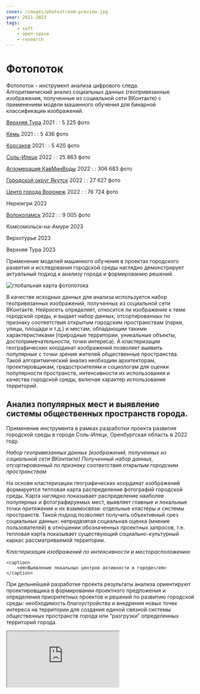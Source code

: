 ```yaml
---
cover: /images/photostream-preview.jpg
year: 2021-2023
tags:
    - soft
    - open-space
    - research
---
```


# Фотопоток

<Flex>
<div>

Фотопоток - инструмент анализа цифрового следа. \
Алгоритмический анализ социальных данных (геопривязанные изображения, полученные из социальной сети ВКонтакте) с применением модели машинного обучения для бинарной классификации изображений.

</div>

<div>

[Верхняя Тура](https://mesto.io/photos?lng=59.82&lat=58.36&data=https://s.tmshv.com/vkvtura.geojson) 2021 : : <BlackHighlight>5 225 фото</BlackHighlight>

[Кемь](https://mesto.io/photos?lng=34.59&lat=64.95&data=https://s.tmshv.com/vkkem.geojson) 2021 : : <BlackHighlight>5 436 фото </BlackHighlight>

[Корсаков](https://mesto.io/photos?lng=142.775975&lat=46.628557&data=https://s.tmshv.com/vkkorsakov.geojson) 2021 : : <BlackHighlight>5 420 фото </BlackHighlight>

[Соль-Илецк](https://mesto.io/photos?lng=54.99579656966811&lat=51.16042833280624&data=https://s.tmshv.com/20220330-soliletsk_photos.geojson) 2022 : : <BlackHighlight>25 863 фото </BlackHighlight>

[Агломерация КавМинВоды](https://mesto.io/photos?lng=43.061875&lat=44.096662&data=https://s.tmshv.com/20220410-minvody.geojson) 2022 : : <BlackHighlight>306 683 фото </BlackHighlight>

[Городской округ Якутск](https://mesto.io/photos?lng=129.796508&lat=62.067393&data=https://s.tmshv.com/20220527-yakutsk_liked.geojson) 2022 : : <BlackHighlight>27 627 фото </BlackHighlight>

[Центр города Воронеж](https://mesto.io/photos?lng=39.19936&lat=51.66457&icon=thumbnail&data=https://s.tmshv.com/20220901-voronezh_karlamarksa-liked.geojson) 2022 : : <BlackHighlight>76 724 фото </BlackHighlight>

Нерюнгри 2022

[Волоколамск](https://mesto.io/photos?lng=35.94615&lat=56.03004&icon=thumbnail&data=https://s.tmshv.com/20221015-volokolamsk-liked.geojson) 2022 : : <BlackHighlight>9 005 фото</BlackHighlight>

Комсомольск-на-Амуре 2023

Верхотурье 2023

Верхняя Тура 2023

</div>
</Flex>

Применение моделей машинного обучения в проектах городского развития и исследования городской среды наглядно демонстрирует актуальный подход к анализу города и формированию решений. 

<WideBlock>
    <Image src='/images/photostream-preview.jpg' width={1920} height={965} alt='глобальная карта фотопотока' />
</WideBlock>

В качестве исходных данных для анализа используется набор геопривязанных изображений, полученных из социальной сети ВКонтакте. Нейросеть определяет, относится ли изображение к теме городской среды, и выдает набор данных, отсортированных по признаку соответствия открытым городским пространствам (парки, улицы, площади и т.д.) и местам, обладающим такими характеристиками (природные территории, уникальные объекты, достопримечательности, точки интереса). А кластеризация географических координат изображений позволяет выявить популярные с точки зрения жителей общественные пространства. Такой алгоритмический анализ необходим архитекторам, проектировщикам, градостроителям и социологам для оценки популярности пространств, интенсивности их использования и качества городской среды, включая характер использования территорий. 

## Анализ популярных мест и выявление системы общественных пространств города. 

Применение инструмента в рамках разработки проекта развития городской среды в городе Соль-Илецк, Оренбургская область в 2022 году.

<BeforeAfter
    before='/images/photostream-01.jpg'
    after='/images/photostream-02.jpg'
/>

<Flex>
    <caption>
        <em>Набор геопривязанных данных (изображений, полученных из социальной сети ВКонтакте)</em>
    </caption>
    <caption>
        <em>Полученный набор данных, отсортированный по признаку соответствия открытым городским пространствам</em>
    </caption>
</Flex>

На основе кластеризации географических координат изображений формируется тепловая карта распределения фотографий городской среды. Карта наглядно показывает распределение наиболее популярных и фотографируемых мест, выявляет главные и локальные точки притяжения и их взаимосвязи: отдельные кластеры и системы пространств. Такой подход позволяет получить объективный срез социальных данных: непредвзятая социальная оценка (мнение пользователей) в отношении обозначенных проектных запросов, т.е. тепловая карта показывает существующий социально-культурный каркас рассматриваемой территории. 

<BeforeAfter
    before='/images/photostream-11.jpg'
    after='/images/photostream-12.jpg'
/>

<Flex>
    <caption>
        <em>Кластеризация изображений по интенсивности и месторасположению</em>
    </caption>

    <caption>
        <em>Выявление локальных центров активности в городе</em>
    </caption>

</Flex>

При дельнейшей разработке проекта результаты анализа ориентируют проектировщика в формировании проектного предложения и определения приоритетных проектов и решений по развитию городской среды: необходимость благоустройства и внедрения новых точек интереса на территории для создания единой связной системы общественных пространств города или “разгрузки” определенных территорий города.

<iframe src='https://mesto.io/photos?lng=54.99579656966811&lat=51.16042833280624&data=https://s.tmshv.com/20220330-soliletsk_photos.geojson' />

<Image 
    src='/images/photostream-30.jpg'
    alt='Результаты анализа в разделе предпроектного исследования'
    width={1531}
    height={1080}
/>

## Анализ активности использования городского пространства и сезонных изменений с целью определения общественных пространств, важных для преобразования. 

Применение инструмента в рамках предпроектного исследования для разработки архитектурно-градостроительной концепции нового города в Сахалинской области в 2021 году.

Дополнительно полученный набор геопривязанных изображений позволяет архитекторам выявить сезонные изменения и  характеризующие их уникальные практики (сценарии использования и форматы времяпрепровождения). В разрезе климатических особенностей рассматриваемого города или территории проводится сравнительный анализ летнего сезона, межсезонья и зимнего сезона. Также для оценки могут выбираться отдельные значимые даты, например, фестивали или городские мероприятия городского, районного или регионального масштаба. 

<iframe src='https://mesto.io/heatmap?lng=142.775975&lat=46.628557&data=https://s.tmshv.com/vkkorsakov.geojson' />

<Image 
    src='/images/photostream-40.jpg'
    alt='Анализ популярных мест в районе'
    width={1744}
    height={1232}
/>

<Flex>
    <caption>
        <em>Тепловая карта распределения популярных мест округа</em>
    </caption>
</Flex>

<Carousel>
    <Image src="/images/photostream-50.jpg" alt="летний период" />
    <Image src="/images/photostream-51.jpg" alt="межсезонье" />
    <Image src="/images/photostream-52.jpg" alt="зимний период" />
</Carousel>

<Flex>
    <caption>
        <em>Анализ сезонных изменений и выявление уникальных практик</em> \
        <em>летний период / межсезонье / зимний период</em>
    </caption>
</Flex>

## Оценка эффектов реализации проекта благоустройства центрального общественного пространства и его влияния на городскую среду. 

Применение инструмента в рамках разработки проекта развития набережной в городе Волоколамск, Московской области в 2022 году

Исследование наглядно демонстрируют перераспределение популярных мест (кластеров изображений): увеличение, уменьшение каждого, пропорциональную зависимость их веса и появление новых кластеров, в результате изменений города, реализации проектов развития городской среды, внедрения инфраструктуры и появления новых социокультурных объектов и точек интереса. Сортировка полученного набора изображений по годам наиболее знаковых этапов развития города и создание тепловой карты позволяет сформировать ретроспективный анализ развития города и округа. 

Таким образом, Администрация и заинтересованные стороны могут оценивать влияние реализованных и планируемых к реализации программ и проектов развития и использовать данные анализа в качестве отчетных материалов и своевременной корректировки решений.

<iframe src='https://mesto.io/photos?lng=35.94615&lat=56.03004&icon=thumbnail&data=https://s.tmshv.com/20221015-volokolamsk-liked.geojson' />

<BeforeAfter
    before='/images/photostream-60.jpg'
    after='/images/photostream-61.jpg'
/>

<Image 
    src='/images/photostream-70.jpg'
    alt='Результаты анализа в разделе предпроектного исследования'
    width={1920}
    height={1359}
/>

<Flex>
    <caption>
        <em>Результаты анализа в разделе предпроектного исследования</em>        
    </caption>
</Flex>

## Выявление точек городской активности и систем общественных пространств. 

Применение инструмента в рамках разработки раздела “Концепция развития общественных пространств агломерации” мастер-плана (стратегии пространственного развития) Агломерации Кавказских Минеральных Вод в 2022 году.

Анализ позволил выявить точки городской активности и их распределение в масштабе агломерации и в масштабе каждого города. Полученные результаты послужили одним из параметров определения систем общественных пространств в городах и выбора знаковых территорий для дальнейших преобразований.

<Carousel>
    <Image src="/images/photostream-80.jpg" alt="Тепловая карта городской активности Агломерации КавМинВод" />
    <Image src="/images/photostream-81.jpg" alt="Тепловая карта городской активности Пятигорска" />
</Carousel>

<Flex>
    <caption>
        <em>Тепловая карта городской активности Агломерации КавМинВод / Тепловая карта городской активности Пятигорска</em>
    </caption>
</Flex>
